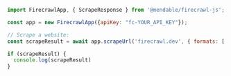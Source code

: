 ```javascript
import FirecrawlApp, { ScrapeResponse } from '@mendable/firecrawl-js';

const app = new FirecrawlApp({apiKey: "fc-YOUR_API_KEY"});

// Scrape a website:
const scrapeResult = await app.scrapeUrl('firecrawl.dev', { formats: ['markdown', 'html'] }) as ScrapeResponse;

if (scrapeResult) {
  console.log(scrapeResult)
}
```